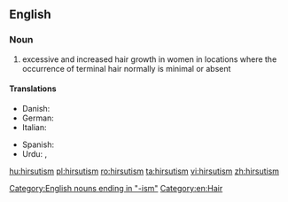 {{wikipedia}}
==English==

===Noun===
{{en-noun|-|s}}

# excessive and increased hair growth in women in locations where the occurrence of terminal hair normally is minimal or absent

====Translations====
{{trans-top|excessive and increased hair growth}}
* Danish: {{t|da|hirsutisme|c}}
* German: {{t+|de|Hirsutismus|m}}
* Italian: {{t|it|irsutismo|m}}
{{trans-mid}}
* Spanish: {{t+|es|hirsutismo|m}}
* Urdu: {{t|ur|urdu|sc=ur-Arab}}, {{t|ur|faltu baal|sc=ur-Arab}}
{{trans-bottom}}

[[Category:English nouns ending in "-ism"]]
[[Category:en:Hair]]

[[hu:hirsutism]]
[[pl:hirsutism]]
[[ro:hirsutism]]
[[ta:hirsutism]]
[[vi:hirsutism]]
[[zh:hirsutism]]